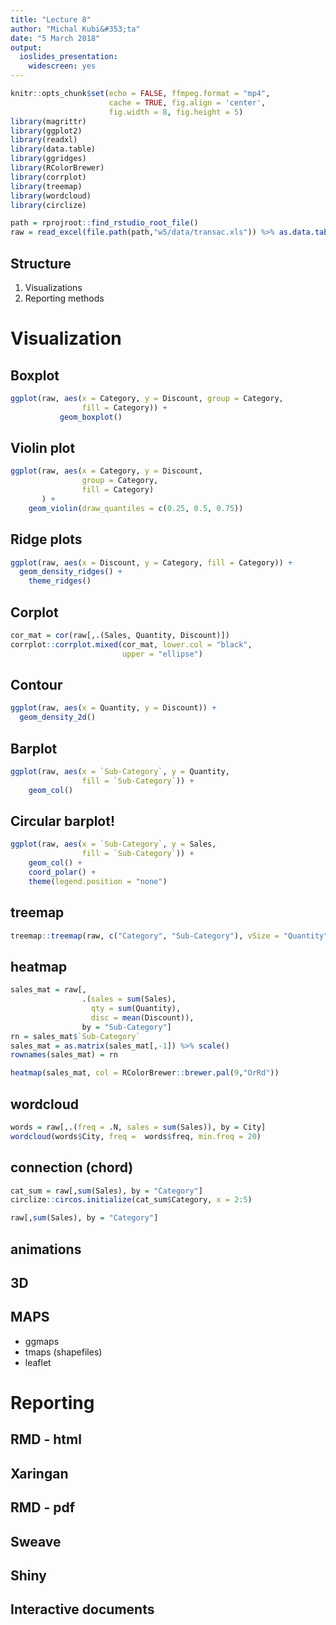 ```yaml
---
title: "Lecture 8"
author: "Michal Kubi&#353;ta"
date: "5 March 2018"
output:
  ioslides_presentation:
    widescreen: yes
---
```

    
```r
knitr::opts_chunk$set(echo = FALSE, ffmpeg.format = "mp4",
                      cache = TRUE, fig.align = 'center',
                      fig.width = 8, fig.height = 5)
library(magrittr)
library(ggplot2)
library(readxl)
library(data.table)
library(ggridges)
library(RColorBrewer)
library(corrplot)
library(treemap)
library(wordcloud)
library(circlize)

path = rprojroot::find_rstudio_root_file()
raw = read_excel(file.path(path,"w5/data/transac.xls")) %>% as.data.table()
```

## Structure
1. Visualizations
2. Reporting methods

# Visualization

## Boxplot

```r
ggplot(raw, aes(x = Category, y = Discount, group = Category,
                fill = Category)) +
           geom_boxplot()
```

## Violin plot

```r
ggplot(raw, aes(x = Category, y = Discount,
                group = Category,
                fill = Category)
       ) +
    geom_violin(draw_quantiles = c(0.25, 0.5, 0.75))

```

## Ridge plots

```r
ggplot(raw, aes(x = Discount, y = Category, fill = Category)) +
  geom_density_ridges() +
    theme_ridges() 
```

## Corplot

```r
cor_mat = cor(raw[,.(Sales, Quantity, Discount)])
corrplot::corrplot.mixed(cor_mat, lower.col = "black",
                         upper = "ellipse")
```

## Contour

```r
ggplot(raw, aes(x = Quantity, y = Discount)) +
  geom_density_2d()
```

## Barplot

```r
ggplot(raw, aes(x = `Sub-Category`, y = Quantity,
                fill = `Sub-Category`)) +
    geom_col()
```

## Circular barplot!

```r
ggplot(raw, aes(x = `Sub-Category`, y = Sales,
                fill = `Sub-Category`)) +
    geom_col() +
    coord_polar() + 
    theme(legend.position = "none")
```

## treemap

```r
treemap::treemap(raw, c("Category", "Sub-Category"), vSize = "Quantity")
```

## heatmap

```r
sales_mat = raw[,
                .(sales = sum(Sales),
                  qty = sum(Quantity),
                  disc = mean(Discount)),
                by = "Sub-Category"]
rn = sales_mat$`Sub-Category`
sales_mat = as.matrix(sales_mat[,-1]) %>% scale()
rownames(sales_mat) = rn

heatmap(sales_mat, col = RColorBrewer::brewer.pal(9,"OrRd"))
```

## wordcloud

```r

words = raw[,.(freq = .N, sales = sum(Sales)), by = City]
wordcloud(words$City, freq =  words$freq, min.freq = 20)
```

## connection (chord)

```r
cat_sum = raw[,sum(Sales), by = "Category"]
circlize::circos.initialize(cat_sum$Category, x = 2:5)

raw[,sum(Sales), by = "Category"]

```

## animations

## 3D

## MAPS
- ggmaps
- tmaps (shapefiles)
- leaflet

# Reporting

## RMD - html
## Xaringan
## RMD - pdf
## Sweave
## Shiny
## Interactive documents